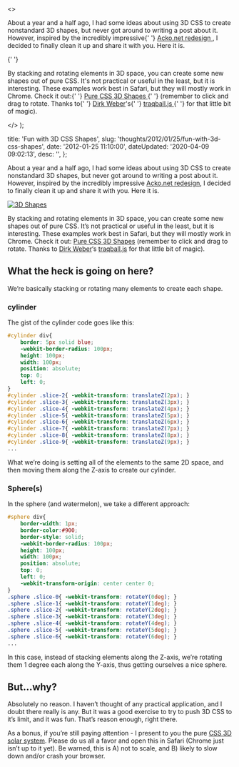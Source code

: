   <>
    <p>
      About a year and a half ago, I had some ideas about using 3D CSS to create
      nonstandard 3D shapes, but never got around to writing a post about it.
      However, inspired by the incredibly impressive{' '}
      <a href="http&#58;//acko.net/blog/making-love-to-webkit/">
        Acko.net redesign
      </a>
      , I decided to finally clean it up and share it with you. Here it is.
    </p>{' '}
    <p>
      By stacking and rotating elements in 3D space, you can create some new
      shapes out of pure CSS. It's not practical or useful in the least, but it
      is interesting. These examples work best in Safari, but they will mostly
      work in Chrome. Check it out&#58;{' '}
      <a href="https://codepen.io/danieltott/project/editor/XwGzRV">
        Pure CSS 3D Shapes
      </a>{' '}
      (remember to click and drag to rotate. Thanks to{' '}
      <a href="http&#58;//www.eleqtriq.com/">Dirk Weber</a>'s{' '}
      <a href="http&#58;//www.eleqtriq.com/2011/11/traqball-2-0/">
        traqball.js
      </a>{' '}
      for that little bit of magic).
    </p>
  </>
);


  title: 'Fun with 3D CSS Shapes',
  slug: 'thoughts/2012/01/25/fun-with-3d-css-shapes',
  date: '2012-01-25 11:10:00',
  dateUpdated: '2020-04-09 09:02:13',
  desc: '',
};

About a year and a half ago, I had some ideas about using 3D CSS to create nonstandard 3D shapes, but never got around to writing a post about it. However, inspired by the incredibly impressive [Acko.net redesign](http://acko.net/blog/making-love-to-webkit/), I decided to finally clean it up and share it with you. Here it is.

[![3D Shapes](/images/3dshapes.png)](https://codepen.io/danieltott/project/editor/XwGzRV)

By stacking and rotating elements in 3D space, you can create some new shapes out of pure CSS. It’s not practical or useful in the least, but it is interesting. These examples work best in Safari, but they will mostly work in Chrome. Check it out: [Pure CSS 3D Shapes](https://codepen.io/danieltott/project/editor/XwGzRV) (remember to click and drag to rotate. Thanks to [Dirk Weber](http://www.eleqtriq.com/)‘s [traqball.js](http://www.eleqtriq.com/2011/11/traqball-2-0/) for that little bit of magic).

## What the heck is going on here?

We’re basically stacking or rotating many elements to create each shape.

### cylinder

The gist of the cylinder code goes like this:

```css
#cylinder div{
	border: 5px solid blue;
	-webkit-border-radius: 100px;
	height: 100px;
	width: 100px;
	position: absolute;
	top: 0;
	left: 0;
}
#cylinder .slice-2{ -webkit-transform: translateZ(2px); }
#cylinder .slice-3{ -webkit-transform: translateZ(3px); }
#cylinder .slice-4{ -webkit-transform: translateZ(4px); }
#cylinder .slice-5{ -webkit-transform: translateZ(5px); }
#cylinder .slice-6{ -webkit-transform: translateZ(6px); }
#cylinder .slice-7{ -webkit-transform: translateZ(7px); }
#cylinder .slice-8{ -webkit-transform: translateZ(8px); }
#cylinder .slice-9{ -webkit-transform: translateZ(9px); }
...
```

What we’re doing is setting all of the elements to the same 2D space, and then moving them along the Z-axis to create our cylinder.

### Sphere(s)

In the sphere (and watermelon), we take a different approach:

```css
#sphere div{
	border-width: 1px;
	border-color:#900;
	border-style: solid;
	-webkit-border-radius: 100px;
	height: 100px;
	width: 100px;
	position: absolute;
	top: 0;
	left: 0;
	-webkit-transform-origin: center center 0;
}
.sphere .slice-0{ -webkit-transform: rotateY(0deg); }
.sphere .slice-1{ -webkit-transform: rotateY(1deg); }
.sphere .slice-2{ -webkit-transform: rotateY(2deg); }
.sphere .slice-3{ -webkit-transform: rotateY(3deg); }
.sphere .slice-4{ -webkit-transform: rotateY(4deg); }
.sphere .slice-5{ -webkit-transform: rotateY(5deg); }
.sphere .slice-6{ -webkit-transform: rotateY(6deg); }
...
```

In this case, instead of stacking elements along the Z-axis, we’re rotating them 1 degree each along the Y-axis, thus getting ourselves a nice sphere.

## But…why?

Absolutely no reason. I haven’t thought of any practical application, and I doubt there really is any. But it was a good exercise to try to push 3D CSS to it’s limit, and it was fun. That’s reason enough, right there.

As a bonus, if you’re still paying attention - I present to you the pure [CSS 3D solar system](http://x.dtott.com/3d/solar-system.html). Please do us all a favor and open this in Safari (Chrome just isn’t up to it yet). Be warned, this is A) not to scale, and B) likely to slow down and/or crash your browser.
